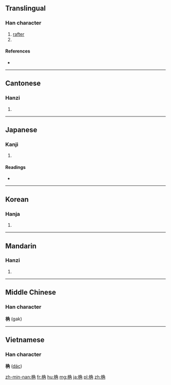 ==Translingual==

===Han character===
{{Han char|rn=75|rad=木|as=07|sn=11|four=47927|canj=DNBG,DNBQ,XDNBQ}}

# [[rafter]]
# {{taxlink|Malus toringo|species|noshow=1}}

====References====
* {{Han ref|kx=0527.120|dkj=14813|dj=0916.050|hdz=21218.050|uh=6877|ud=26743|bh=D5C1|bd=54721}}


----

==Cantonese==

===Hanzi===
{{yue-hanzi|jyut=gok3|y=gok3}}

# {{defn|lang=yue|sort=木07}}

----

==Japanese==

===Kanji===
{{ja-kanji|grade=|rs=木07}}

# {{defn|lang=ja|sort=木07}}

====Readings====
* {{ja-readings|on=[[かく]] (kaku)|kun=[[たるき]] (taruki)}}

----

==Korean==

===Hanja===
{{ko-hanja|hangeul=각|eumhun=|rv=gak|mr=kak|y=kak}}

# {{defn|lang=ko|sort=木07}}

----

==Mandarin==

===Hanzi===
{{cmn-hanzi|pin=[[jué]] ([[jue2]])|wg=chüeh<sup>2</sup>}}
# {{defn|lang=cmn|sort=木07}}

----

==Middle Chinese==
===Han character===
'''桷''' (gak)

----

==Vietnamese==
===Han character===
'''桷''' ([[dác]])

[[zh-min-nan:桷]]
[[fr:桷]]
[[hu:桷]]
[[mg:桷]]
[[ja:桷]]
[[pl:桷]]
[[zh:桷]]